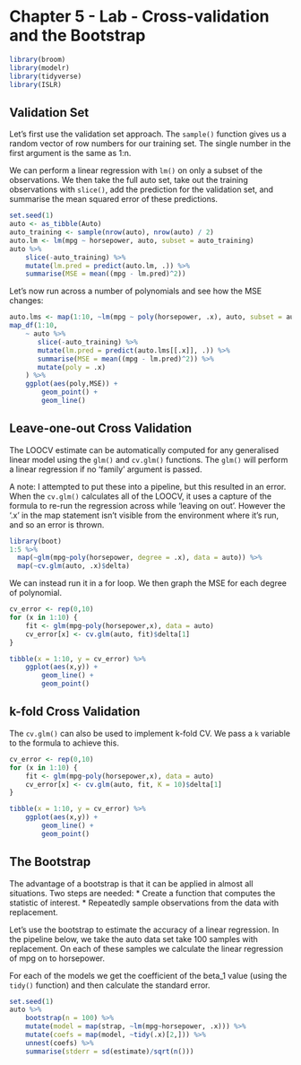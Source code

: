 # Chapter 5 - Lab - Cross-validation and the Bootstrap

```r
library(broom)
library(modelr)
library(tidyverse)
library(ISLR)
```

## Validation Set

Let's first use the validation set approach. The `sample()` function gives us a random vector of row numbers for our training set. The single number in the first argument is the same as 1:n. 

We can perform a linear regression with `lm()` on only a subset of the observations. We then take the full auto set, take out the training observations with `slice()`, add the prediction for the validation set, and summarise the mean squared error of these predictions.

```r
set.seed(1)
auto <- as_tibble(Auto)
auto_training <- sample(nrow(auto), nrow(auto) / 2)
auto.lm <- lm(mpg ~ horsepower, auto, subset = auto_training)
auto %>% 
    slice(-auto_training) %>% 
    mutate(lm.pred = predict(auto.lm, .)) %>% 
    summarise(MSE = mean((mpg - lm.pred)^2))
```

Let's now run across a number of polynomials and see how the MSE changes:


```r
auto.lms <- map(1:10, ~lm(mpg ~ poly(horsepower, .x), auto, subset = auto_training))
map_df(1:10, 
    ~ auto %>% 
       slice(-auto_training) %>% 
       mutate(lm.pred = predict(auto.lms[[.x]], .)) %>% 
       summarise(MSE = mean((mpg - lm.pred)^2)) %>% 
       mutate(poly = .x)
    ) %>% 
    ggplot(aes(poly,MSE)) + 
        geom_point() + 
        geom_line()
```

## Leave-one-out Cross Validation

The LOOCV estimate can be automatically computed for any generalised linear model using the `glm()` and `cv.glm()` functions. The `glm()` will perform a linear regression if no 'family' argument is passed.

A note: I attempted to put these into a pipeline, but this resulted in an error. When the `cv.glm()` calculates all of the LOOCV, it uses a capture of the formula to re-run the regression across while 'leaving on out'. However the '.x' in the map statement isn't visible from the environment where it's run, and so an error is thrown.

```r
library(boot)
1:5 %>% 
  map(~glm(mpg~poly(horsepower, degree = .x), data = auto)) %>% 
  map(~cv.glm(auto, .x)$delta)
```

We can instead run it in a for loop. We then graph the MSE for each degree of polynomial.
```r
cv_error <- rep(0,10)
for (x in 1:10) { 
    fit <- glm(mpg~poly(horsepower,x), data = auto)
    cv_error[x] <- cv.glm(auto, fit)$delta[1] 
}

tibble(x = 1:10, y = cv_error) %>% 
    ggplot(aes(x,y)) + 
        geom_line() + 
        geom_point()
```

## k-fold Cross Validation

The `cv.glm()` can also be used to implement k-fold CV. We pass a `k` variable to the formula to achieve this.
```r
cv_error <- rep(0,10)
for (x in 1:10) { 
    fit <- glm(mpg~poly(horsepower,x), data = auto)
    cv_error[x] <- cv.glm(auto, fit, K = 10)$delta[1] 
}

tibble(x = 1:10, y = cv_error) %>% 
    ggplot(aes(x,y)) + 
        geom_line() + 
        geom_point()
```

## The Bootstrap

The advantage of a bootstrap is that it can be applied in almost all situations. Two steps are needed:
* Create a function that computes the statistic of interest.
* Repeatedly sample observations from the data with replacement.

Let's use the bootstrap to estimate the accuracy of a linear regression. In the pipeline below, we take the auto data set take 100 samples with replacement. On each of these samples we calculate the linear regression of mpg on to horsepower.

For each of the models we get the coefficient of the beta_1 value (using the `tidy()` function) and then calculate the standard error.

```r
set.seed(1)
auto %>% 
    bootstrap(n = 100) %>% 
    mutate(model = map(strap, ~lm(mpg~horsepower, .x))) %>% 
    mutate(coefs = map(model, ~tidy(.x)[2,])) %>% 
    unnest(coefs) %>% 
    summarise(stderr = sd(estimate)/sqrt(n()))
```
